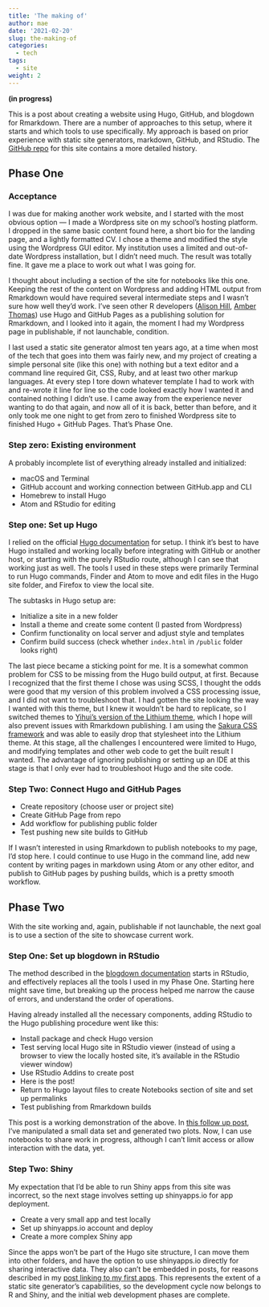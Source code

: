 ```yaml
---
title: 'The making of'
author: mae
date: '2021-02-20'
slug: the-making-of
categories:
  - tech
tags:
  - site
weight: 2
---
```


**(in progress)**

This is a post about creating a website using Hugo, GitHub, and blogdown for Rmarkdown. There are a number of approaches to this setup, where it starts and which tools to use specifically. My approach is based on prior experience with static site generators, markdown, GitHub, and RStudio. The [GitHub repo](https://github.com/saslaw/saslaw.github.io) for this site contains a more detailed history.

## Phase One

### Acceptance

I was due for making another work website, and I started with the most obvious option --- I made a Wordpress site on my school's hosting platform. I dropped in the same basic content found here, a short bio for the landing page, and a lightly formatted CV. I chose a theme and modified the style using the Wordpress GUI editor. My institution uses a limited and out-of-date Wordpress installation, but I didn't need much. The result was totally fine. It gave me a place to work out what I was going for.

I thought about including a section of the site for notebooks like this one. Keeping the rest of the content on Wordpress and adding HTML output from Rmarkdown would have required several intermediate steps and I wasn't sure how well they'd work. I've seen other R developers ([Alison Hill](https://alison.rbind.io/post/new-year-new-blogdown/), [Amber Thomas](https://amber.rbind.io/2016/12/19/website/)) use Hugo and GitHub Pages as a publishing solution for Rmarkdown, and I looked into it again, the moment I had my Wordpress page in publishable, if not launchable, condition.

I last used a static site generator almost ten years ago, at a time when most of the tech that goes into them was fairly new, and my project of creating a simple personal site (like this one) with nothing but a text editor and a command line required Git, CSS, Ruby, and at least two other markup languages. At every step I tore down whatever template I had to work with and re-wrote it line for line so the code looked exactly how I wanted it and contained nothing I didn't use. I came away from the experience never wanting to do that again, and now all of it is back, better than before, and it only took me one night to get from zero to finished Wordpress site to finished Hugo + GitHub Pages. That's Phase One.

### Step zero: Existing environment

A probably incomplete list of everything already installed and initialized:

-   macOS and Terminal
-   GitHub account and working connection between GitHub.app and CLI
-   Homebrew to install Hugo
-   Atom and RStudio for editing

### Step one: Set up Hugo

I relied on the official [Hugo documentation](https://gohugo.io/documentation/) for setup. I think it's best to have Hugo installed and working locally before integrating with GitHub or another host, or starting with the purely RStudio route, although I can see that working just as well. The tools I used in these steps were primarily Terminal to run Hugo commands, Finder and Atom to move and edit files in the Hugo site folder, and Firefox to view the local site.

The subtasks in Hugo setup are:

-   Initialize a site in a new folder
-   Install a theme and create some content (I pasted from Wordpress)
-   Confirm functionality on local server and adjust style and templates
-   Confirm build success (check whether `index.html` in `/public` folder looks right)

The last piece became a sticking point for me. It is a somewhat common problem for CSS to be missing from the Hugo build output, at first. Because I recognized that the first theme I chose was using SCSS, I thought the odds were good that my version of this problem involved a CSS processing issue, and I did not want to troubleshoot that. I had gotten the site looking the way I wanted with this theme, but I knew it wouldn't be hard to replicate, so I switched themes to [Yihui's version of the Lithium theme](https://github.com/yihui/hugo-lithium), which I hope will also prevent issues with Rmarkdown publishing. I am using the [Sakura CSS framework](https://github.com/oxalorg/sakura) and was able to easily drop that stylesheet into the Lithium theme. At this stage, all the challenges I encountered were limited to Hugo, and modifying templates and other web code to get the built result I wanted. The advantage of ignoring publishing or setting up an IDE at this stage is that I only ever had to troubleshoot Hugo and the site code.

### Step Two: Connect Hugo and GitHub Pages

-   Create repository (choose user or project site)
-   Create GitHub Page from repo
-   Add workflow for publishing public folder
-   Test pushing new site builds to GitHub

If I wasn't interested in using Rmarkdown to publish notebooks to my page, I'd stop here. I could continue to use Hugo in the command line, add new content by writing pages in markdown using Atom or any other editor, and publish to GitHub pages by pushing builds, which is a pretty smooth workflow.

## Phase Two

With the site working and, again, publishable if not launchable, the next goal is to use a section of the site to showcase current work.

### Step One: Set up blogdown in RStudio

The method described in the [blogdown documentation](https://bookdown.org/yihui/blogdown/get-started.html) starts in RStudio, and effectively replaces all the tools I used in my Phase One. Starting here might save time, but breaking up the process helped me narrow the cause of errors, and understand the order of operations.

Having already installed all the necessary components, adding RStudio to the Hugo publishing procedure went like this:

-   Install package and check Hugo version
-   Test serving local Hugo site in RStudio viewer (instead of using a browser to view the locally hosted site, it's available in the RStudio viewer window)
-   Use RStudio Addins to create post
-   Here is the post!
-   Return to Hugo layout files to create Notebooks section of site and set up permalinks
-   Test publishing from Rmarkdown builds

This post is a working demonstration of the above. In [this follow up post](/notebooks/testing-rmarkdown-with-gnip-data/), I've manipulated a small data set and generated two plots. Now, I can use notebooks to share work in progress, although I can't limit access or allow interaction with the data, yet.

### Step Two: Shiny

My expectation that I'd be able to run Shiny apps from this site was incorrect, so the next stage involves setting up shinyapps.io for app deployment. 

- Create a very small app and test locally
- Set up shinyapps.io account and deploy 
- Create a more complex Shiny app 

Since the apps won't be part of the Hugo site structure, I can move them into other folders, and have the option to use shinyapps.io directly for sharing interactive data. They also can't be embedded in posts, for reasons described in my [post linking to my first apps](/notebooks/shiny-apps-with-gnip-data/). This represents the extent of a static site generator's capabilities, so the development cycle now belongs to R and Shiny, and the initial web development phases are complete. 